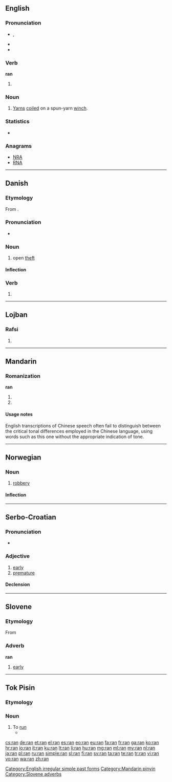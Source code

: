 {{also|rán|rǎn|ràn|rån|RAN}}
==English==

===Pronunciation===
* {{IPA|/ɹæn/}}, {{X-SAMPA|/r\{n/}}
* {{audio|en-us-ran.ogg|Audio (US)}}
* {{rhymes|æn}}

===Verb===
'''ran'''

# {{simple past of|run}}

===Noun===
{{en-noun|-}}

# {{nautical}} [[yarn|Yarns]] [[coil]]ed on a spun-yarn [[winch]].

{{Webster 1913}}

===Statistics===
* {{rank|peace|glad|hair|571|ran|important|mine|wild}}

===Anagrams===
* [[NRA#English|NRA]]
* [[RNA#English|RNA]]

[[Category:English irregular simple past forms]]

----

==Danish==

===Etymology===
From {{etyl|non|da}} {{term|rán|lang=non}}.

===Pronunciation===
* {{IPA|/raːn/|[ʁɑːˀn]|lang=da}}

===Noun===
{{da-noun|et}}

# open [[theft]]

====Inflection====
{{da-noun-infl|et}}

===Verb===
{{head|da|verb form}}

# {{form of|imperative|rane|lang=da}}

----

==Lojban==

===Rafsi===
{{jbo-rafsi}}

# {{rafsi of|ranti}}

----

==Mandarin==

===Romanization===
'''ran'''

# {{nonstandard spelling of|lang=cmn|sc=Latn|rán}}
# {{nonstandard spelling of|lang=cmn|sc=Latn|rǎn}}

====Usage notes====
English transcriptions of Chinese speech often fail to distinguish between the critical tonal differences employed in the Chinese language, using words such as this one without the appropriate indication of tone.

[[Category:Mandarin pinyin]]

----

==Norwegian==

===Noun===
{{no-noun|n}}

# [[robbery]]

====Inflection====
{{no-noun-infl|nb-class=n1|nn-class=n1}}

----

==Serbo-Croatian==

===Pronunciation===
* {{IPA|/râːn/|lang=sh}}

===Adjective===
{{sh-adj|head=rȃn|def=rani|def_a=rȃnī|comp=raniji|comp_a=rànijī|r|ран|ра̑н}}

# [[early]]
# [[premature]]

====Declension====
{{sh-adj-full|ran|o|ranij|e}}

----

==Slovene==

===Etymology===
From {{etyl|sla-pro|sl}} {{recons|ranъ|lang=sla-pro}}

===Adverb===
'''ran'''

# [[early]]

[[Category:Slovene adverbs]]

----
==Tok Pisin==
===Etymology===
{{etyl|en|tpi}} {{term|run}}

===Noun===
{{head|tpi|noun}}

# To [[run]]
#* {{tpi-cite-bible|Gen|2|14|Nem bilong namba 3 wara em Taigris na em i '''ran''' i go long hap sankamap bilong kantri Asiria. Na nem bilong namba 4 wara em Yufretis.}}

{{LDL|tpi}}

[[cs:ran]]
[[de:ran]]
[[et:ran]]
[[el:ran]]
[[es:ran]]
[[eo:ran]]
[[eu:ran]]
[[fa:ran]]
[[fr:ran]]
[[ga:ran]]
[[ko:ran]]
[[hr:ran]]
[[io:ran]]
[[it:ran]]
[[ku:ran]]
[[lt:ran]]
[[li:ran]]
[[hu:ran]]
[[mg:ran]]
[[ml:ran]]
[[my:ran]]
[[nl:ran]]
[[ja:ran]]
[[pl:ran]]
[[ru:ran]]
[[simple:ran]]
[[sl:ran]]
[[fi:ran]]
[[sv:ran]]
[[ta:ran]]
[[te:ran]]
[[tr:ran]]
[[vi:ran]]
[[vo:ran]]
[[wa:ran]]
[[zh:ran]]